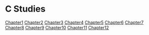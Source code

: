 = C Studies =

[[Chapter1]]
[[Chapter2]]
[[Chapter3]]
[[Chapter4]]
[[Chapter5]]
[[Chapter6]]
[[Chapter7]]
[[Chapter8]]
[[Chapter9]]
[[Chapter10]]
[[Chapter11]]
[[Chapter12]]
